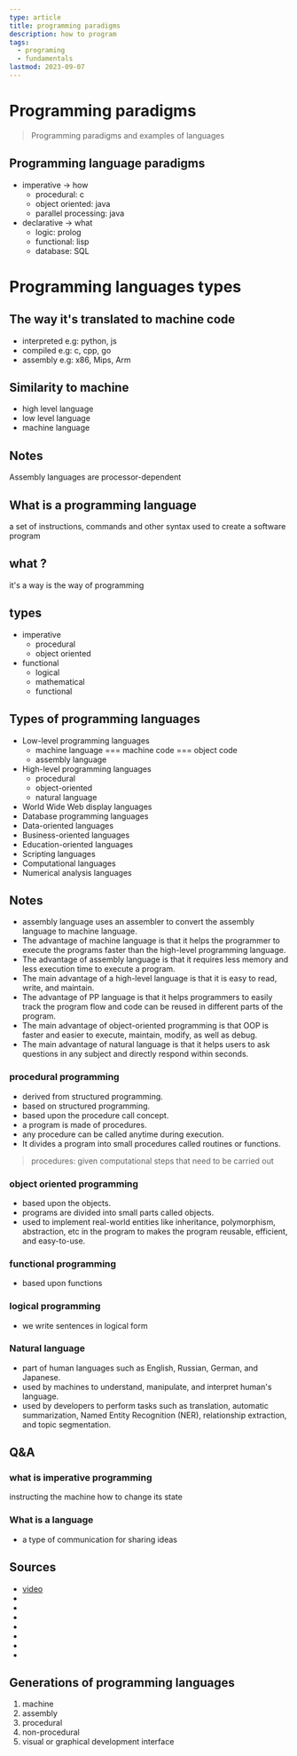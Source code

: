 ```yaml
---
type: article
title: programming paradigms
description: how to program
tags:
  - programing
  - fundamentals
lastmod: 2023-09-07
---
```


# Programming paradigms

> Programming paradigms and examples of languages

## Programming language paradigms

- imperative -> how
  - procedural: c
  - object oriented: java
  - parallel processing: java
- declarative -> what
  - logic: prolog
  - functional: lisp
  - database: SQL

# Programming languages types

## The way it's translated to machine code

- interpreted
  e.g: python, js
- compiled
  e.g: c, cpp, go
- assembly
  e.g: x86, Mips, Arm

## Similarity to machine

- high level language
- low level language
- machine language

## Notes

Assembly languages are processor-dependent

## What is a programming language

a set of instructions, commands and other syntax used to create a software program

## what ?

it's a way is the way of programming

## types

- imperative
  - procedural
  - object oriented
- functional
  - logical
  - mathematical
  - functional

## Types of programming languages

- Low-level programming languages
  - machine language === machine code === object code
  - assembly language
- High-level programming languages
  - procedural
  - object-oriented
  - natural language
- World Wide Web display languages
- Database programming languages
- Data-oriented languages
- Business-oriented languages
- Education-oriented languages
- Scripting languages
- Computational languages
- Numerical analysis languages

## Notes

- assembly language uses an assembler to convert the assembly language to machine language.
- The advantage of machine language is that it helps the programmer to execute the programs faster than the high-level programming language.
- The advantage of assembly language is that it requires less memory and less execution time to execute a program.
- The main advantage of a high-level language is that it is easy to read, write, and maintain.
- The advantage of PP language is that it helps programmers to easily track the program flow and code can be reused in different parts of the program.
- The main advantage of object-oriented programming is that OOP is faster and easier to execute, maintain, modify, as well as debug.
- The main advantage of natural language is that it helps users to ask questions in any subject and directly respond within seconds.

### procedural programming

- derived from structured programming.
- based on structured programming.
- based upon the procedure call concept.
- a program is made of procedures.
- any procedure can be called anytime during execution.
- It divides a program into small procedures called routines or functions.

> procedures: given computational steps that need to be carried out

### object oriented programming

- based upon the objects.
- programs are divided into small parts called objects.
- used to implement real-world entities like inheritance, polymorphism, abstraction, etc in the program to makes the program reusable, efficient, and easy-to-use.

### functional programming

- based upon functions

### logical programming

- we write sentences in logical form

### Natural language

- part of human languages such as English, Russian, German, and Japanese.
- used by machines to understand, manipulate, and interpret human's language.
- used by developers to perform tasks such as translation, automatic summarization, Named Entity Recognition (NER), relationship extraction, and topic segmentation.

## Q&A

### what is imperative programming

instructing the machine how to change its state

### What is a language

- a type of communication for sharing ideas

## Sources

- [video](https://youtu.be/B1p5OlO5tWg)
- []()
- []()
- []()
- []()
- []()
- []()
- []()

## Generations of programming languages

1. machine
2. assembly
3. procedural
4. non-procedural
5. visual or graphical development interface
